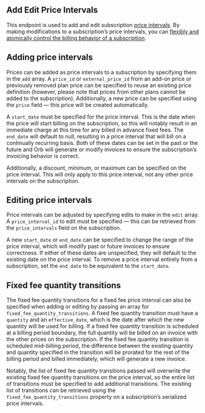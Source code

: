 ## Add Edit Price Intervals

This endpoint is used to add and edit subscription [price intervals](../reference/price-interval). By making
modifications to a subscription’s price intervals, you can [flexibly and atomically control the billing behavior of a
subscription](../guides/product-catalog/modifying-subscriptions).

## Adding price intervals

Prices can be added as
price intervals to a subscription by specifying them in the `add` array. A `price_id` or `external_price_id` from an
add-on price or previously removed plan price can be specified to reuse an existing price definition (however, please
note that prices from other plans cannot be added to the subscription). Additionally, a new price can be specified using
the `price` field — this price will be created automatically.

A `start_date` must be specified for the price
interval. This is the date when the price will start billing on the subscription, so this will notably result in an
immediate charge at this time for any billed in advance fixed fees. The `end_date` will default to null, resulting in a
price interval that will bill on a continually recurring basis. Both of these dates can be set in the past or the future
and Orb will generate or modify invoices to ensure the subscription’s invoicing behavior is correct.

Additionally, a
discount, minimum, or maximum can be specified on the price interval. This will only apply to this price interval, not
any other price intervals on the subscription.

## Editing price intervals

Price intervals can be adjusted by
specifying edits to make in the `edit` array. A `price_interval_id` to edit must be specified — this can be retrieved
from the `price_intervals` field on the subscription.

A new `start_date` or `end_date` can be specified to change the
range of the price interval, which will modify past or future invoices to ensure correctness. If either of these dates
are unspecified, they will default to the existing date on the price interval. To remove a price interval entirely from
a subscription, set the `end_date` to be equivalent to the `start_date`.

## Fixed fee quantity transitions
The fixed fee quantity transitions for a fixed fee price interval can also be specified when adding or editing by passing an
array for `fixed_fee_quantity_transitions`. A fixed fee quantity transition must have a `quantity` and an
`effective_date`, which is the date after which the new quantity will be used for billing. If a fixed fee quantity
transition is scheduled at a billing period boundary, the full quantity will be billed on an invoice with the other
prices on the subscription. If the fixed fee quantity transition is scheduled mid-billing period, the difference between
the existing quantity and quantity specified in the transition will be prorated for the rest of the billing period and
billed immediately, which will generate a new invoice.

Notably, the list of fixed fee quantity transitions passed
will overwrite the existing fixed fee quantity transitions on the price interval, so the entire list of transitions must
be specified to add additional transitions. The existing list of transitions can be retrieved using the
`fixed_fee_quantity_transitions` property on a subscription’s serialized price intervals.
